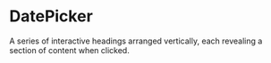 # DatePicker

A series of interactive headings arranged vertically, each revealing a section of content when clicked.

